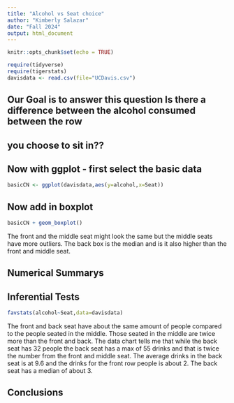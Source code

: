```yaml
---
title: "Alcohol vs Seat choice"
author: "Kimberly Salazar"
date: "Fall 2024"
output: html_document
---
```


```r
knitr::opts_chunk$set(echo = TRUE)
```

```r
require(tidyverse)
require(tigerstats)
davisdata <- read.csv(file="UCDavis.csv")
```
## Our Goal is to answer this question Is there a difference between the alcohol consumed between the row
## you choose to sit in??

## Now with ggplot - first select the basic data

```r
basicCN <- ggplot(davisdata,aes(y=alcohol,x=Seat))
```
## Now add in boxplot

```r
basicCN + geom_boxplot()
```

   The front and the middle seat might look the same but the middle seats have more outliers. The back box is the median and is it also higher than the front and middle seat.
  


## Numerical Summarys 

## Inferential Tests
```r
favstats(alcohol~Seat,data=davisdata)
```
The front and back seat have about the same amount of people compared to the people seated in the middle. Those seated in the middle are twice more than the front and back. The data chart tells me that while the back seat has 32 people the back seat has a max of 55 drinks and that is twice the number from the front and middle seat. The average drinks in the back seat is at 9.6 and the drinks for the front row people is about 2. The back seat has a median of about 3. 


## Conclusions


